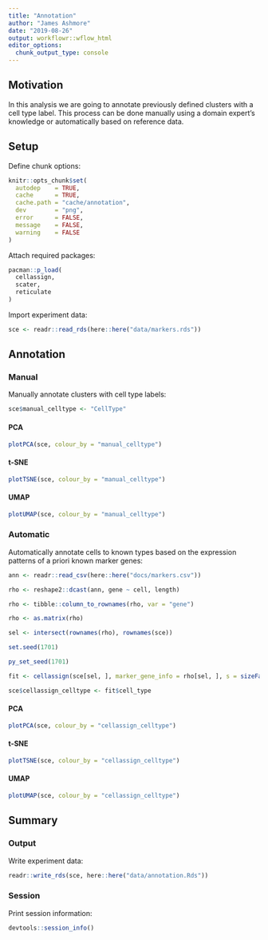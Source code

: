 ```yaml
---
title: "Annotation"
author: "James Ashmore"
date: "2019-08-26"
output: workflowr::wflow_html
editor_options:
  chunk_output_type: console
---
```


## Motivation

In this analysis we are going to annotate previously defined clusters with a cell type label. This process can be done manually using a domain expert's knowledge or automatically based on reference data.

## Setup

Define chunk options:

```r
knitr::opts_chunk$set(
  autodep    = TRUE,
  cache      = TRUE,
  cache.path = "cache/annotation",
  dev        = "png",
  error      = FALSE,
  message    = FALSE,
  warning    = FALSE
)
```

Attach required packages:

```r
pacman::p_load(
  cellassign,
  scater,
  reticulate
)
```

Import experiment data:

```r
sce <- readr::read_rds(here::here("data/markers.rds"))
```

## Annotation

### Manual {.tabset}

Manually annotate clusters with cell type labels:

```r
sce$manual_celltype <- "CellType"
```

#### PCA

```r
plotPCA(sce, colour_by = "manual_celltype")
```

#### t-SNE

```r
plotTSNE(sce, colour_by = "manual_celltype")
```

#### UMAP

```r
plotUMAP(sce, colour_by = "manual_celltype")
```

### Automatic {.tabset}

Automatically annotate cells to known types based on the expression patterns of a priori known marker genes:

```r

ann <- readr::read_csv(here::here("docs/markers.csv"))

rho <- reshape2::dcast(ann, gene ~ cell, length)

rho <- tibble::column_to_rownames(rho, var = "gene")

rho <- as.matrix(rho)

sel <- intersect(rownames(rho), rownames(sce))

set.seed(1701)

py_set_seed(1701)

fit <- cellassign(sce[sel, ], marker_gene_info = rho[sel, ], s = sizeFactors(sce))

sce$cellassign_celltype <- fit$cell_type

```

#### PCA

```r
plotPCA(sce, colour_by = "cellassign_celltype")
```

#### t-SNE

```r
plotTSNE(sce, colour_by = "cellassign_celltype")
```

#### UMAP

```r
plotUMAP(sce, colour_by = "cellassign_celltype")
```

## Summary

### Output

Write experiment data:

```r
readr::write_rds(sce, here::here("data/annotation.Rds"))
```

### Session

Print session information:

```r
devtools::session_info()
```

